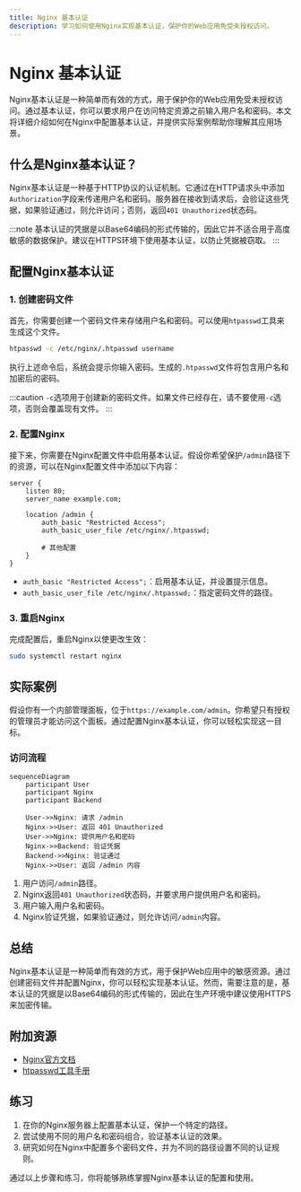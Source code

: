 ```yaml
---
title: Nginx 基本认证
description: 学习如何使用Nginx实现基本认证，保护你的Web应用免受未授权访问。
---
```


# Nginx 基本认证

Nginx基本认证是一种简单而有效的方式，用于保护你的Web应用免受未授权访问。通过基本认证，你可以要求用户在访问特定资源之前输入用户名和密码。本文将详细介绍如何在Nginx中配置基本认证，并提供实际案例帮助你理解其应用场景。

## 什么是Nginx基本认证？

Nginx基本认证是一种基于HTTP协议的认证机制。它通过在HTTP请求头中添加`Authorization`字段来传递用户名和密码。服务器在接收到请求后，会验证这些凭据，如果验证通过，则允许访问；否则，返回`401 Unauthorized`状态码。

:::note
基本认证的凭据是以Base64编码的形式传输的，因此它并不适合用于高度敏感的数据保护。建议在HTTPS环境下使用基本认证，以防止凭据被窃取。
:::

## 配置Nginx基本认证

### 1. 创建密码文件

首先，你需要创建一个密码文件来存储用户名和密码。可以使用`htpasswd`工具来生成这个文件。

```bash
htpasswd -c /etc/nginx/.htpasswd username
```

执行上述命令后，系统会提示你输入密码。生成的`.htpasswd`文件将包含用户名和加密后的密码。

:::caution
`-c`选项用于创建新的密码文件。如果文件已经存在，请不要使用`-c`选项，否则会覆盖现有文件。
:::

### 2. 配置Nginx

接下来，你需要在Nginx配置文件中启用基本认证。假设你希望保护`/admin`路径下的资源，可以在Nginx配置文件中添加以下内容：

```nginx
server {
    listen 80;
    server_name example.com;

    location /admin {
        auth_basic "Restricted Access";
        auth_basic_user_file /etc/nginx/.htpasswd;

        # 其他配置
    }
}
```

- `auth_basic "Restricted Access";`：启用基本认证，并设置提示信息。
- `auth_basic_user_file /etc/nginx/.htpasswd;`：指定密码文件的路径。

### 3. 重启Nginx

完成配置后，重启Nginx以使更改生效：

```bash
sudo systemctl restart nginx
```

## 实际案例

假设你有一个内部管理面板，位于`https://example.com/admin`。你希望只有授权的管理员才能访问这个面板。通过配置Nginx基本认证，你可以轻松实现这一目标。

### 访问流程

```mermaid
sequenceDiagram
    participant User
    participant Nginx
    participant Backend

    User->>Nginx: 请求 /admin
    Nginx->>User: 返回 401 Unauthorized
    User->>Nginx: 提供用户名和密码
    Nginx->>Backend: 验证凭据
    Backend->>Nginx: 验证通过
    Nginx->>User: 返回 /admin 内容
```

1. 用户访问`/admin`路径。
2. Nginx返回`401 Unauthorized`状态码，并要求用户提供用户名和密码。
3. 用户输入用户名和密码。
4. Nginx验证凭据，如果验证通过，则允许访问`/admin`内容。

## 总结

Nginx基本认证是一种简单而有效的方式，用于保护Web应用中的敏感资源。通过创建密码文件并配置Nginx，你可以轻松实现基本认证。然而，需要注意的是，基本认证的凭据是以Base64编码的形式传输的，因此在生产环境中建议使用HTTPS来加密传输。

## 附加资源

- [Nginx官方文档](https://nginx.org/en/docs/)
- [htpasswd工具手册](https://httpd.apache.org/docs/2.4/programs/htpasswd.html)

## 练习

1. 在你的Nginx服务器上配置基本认证，保护一个特定的路径。
2. 尝试使用不同的用户名和密码组合，验证基本认证的效果。
3. 研究如何在Nginx中配置多个密码文件，并为不同的路径设置不同的认证规则。

通过以上步骤和练习，你将能够熟练掌握Nginx基本认证的配置和使用。